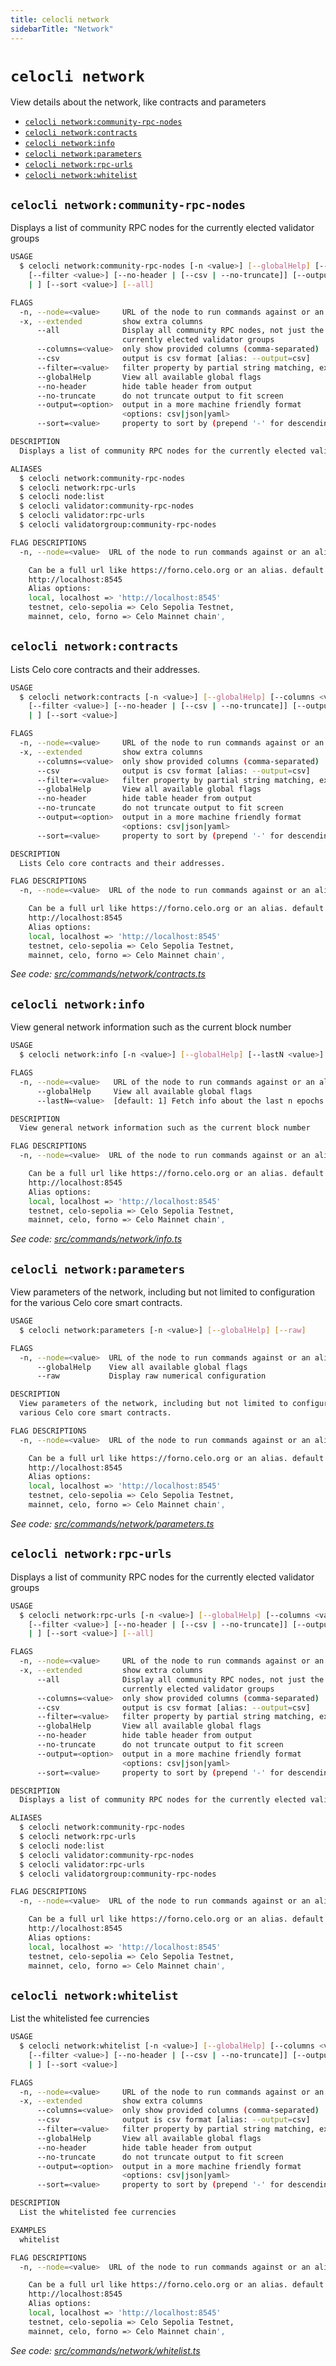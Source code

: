```yaml
---
title: celocli network
sidebarTitle: "Network"
---
```


`celocli network`
=================

View details about the network, like contracts and parameters

* [`celocli network:community-rpc-nodes`](#celocli-networkcommunity-rpc-nodes)
* [`celocli network:contracts`](#celocli-networkcontracts)
* [`celocli network:info`](#celocli-networkinfo)
* [`celocli network:parameters`](#celocli-networkparameters)
* [`celocli network:rpc-urls`](#celocli-networkrpc-urls)
* [`celocli network:whitelist`](#celocli-networkwhitelist)

## `celocli network:community-rpc-nodes`

Displays a list of community RPC nodes for the currently elected validator groups

```sh
USAGE
  $ celocli network:community-rpc-nodes [-n <value>] [--globalHelp] [--columns <value> | -x]
    [--filter <value>] [--no-header | [--csv | --no-truncate]] [--output csv|json|yaml |
    | ] [--sort <value>] [--all]

FLAGS
  -n, --node=<value>     URL of the node to run commands against or an alias
  -x, --extended         show extra columns
      --all              Display all community RPC nodes, not just the ones from
                         currently elected validator groups
      --columns=<value>  only show provided columns (comma-separated)
      --csv              output is csv format [alias: --output=csv]
      --filter=<value>   filter property by partial string matching, ex: name=foo
      --globalHelp       View all available global flags
      --no-header        hide table header from output
      --no-truncate      do not truncate output to fit screen
      --output=<option>  output in a more machine friendly format
                         <options: csv|json|yaml>
      --sort=<value>     property to sort by (prepend '-' for descending)

DESCRIPTION
  Displays a list of community RPC nodes for the currently elected validator groups

ALIASES
  $ celocli network:community-rpc-nodes
  $ celocli network:rpc-urls
  $ celocli node:list
  $ celocli validator:community-rpc-nodes
  $ celocli validator:rpc-urls
  $ celocli validatorgroup:community-rpc-nodes

FLAG DESCRIPTIONS
  -n, --node=<value>  URL of the node to run commands against or an alias

    Can be a full url like https://forno.celo.org or an alias. default:
    http://localhost:8545
    Alias options:
    local, localhost => 'http://localhost:8545'
    testnet, celo-sepolia => Celo Sepolia Testnet,
    mainnet, celo, forno => Celo Mainnet chain',
```

## `celocli network:contracts`

Lists Celo core contracts and their addresses.

```sh
USAGE
  $ celocli network:contracts [-n <value>] [--globalHelp] [--columns <value> | -x]
    [--filter <value>] [--no-header | [--csv | --no-truncate]] [--output csv|json|yaml |
    | ] [--sort <value>]

FLAGS
  -n, --node=<value>     URL of the node to run commands against or an alias
  -x, --extended         show extra columns
      --columns=<value>  only show provided columns (comma-separated)
      --csv              output is csv format [alias: --output=csv]
      --filter=<value>   filter property by partial string matching, ex: name=foo
      --globalHelp       View all available global flags
      --no-header        hide table header from output
      --no-truncate      do not truncate output to fit screen
      --output=<option>  output in a more machine friendly format
                         <options: csv|json|yaml>
      --sort=<value>     property to sort by (prepend '-' for descending)

DESCRIPTION
  Lists Celo core contracts and their addresses.

FLAG DESCRIPTIONS
  -n, --node=<value>  URL of the node to run commands against or an alias

    Can be a full url like https://forno.celo.org or an alias. default:
    http://localhost:8545
    Alias options:
    local, localhost => 'http://localhost:8545'
    testnet, celo-sepolia => Celo Sepolia Testnet,
    mainnet, celo, forno => Celo Mainnet chain',
```

_See code: [src/commands/network/contracts.ts](https://github.com/celo-org/developer-tooling/tree/%40celo/celocli%408.0.0/packages/cli/src/commands/network/contracts.ts)_

## `celocli network:info`

View general network information such as the current block number

```sh
USAGE
  $ celocli network:info [-n <value>] [--globalHelp] [--lastN <value>]

FLAGS
  -n, --node=<value>   URL of the node to run commands against or an alias
      --globalHelp     View all available global flags
      --lastN=<value>  [default: 1] Fetch info about the last n epochs

DESCRIPTION
  View general network information such as the current block number

FLAG DESCRIPTIONS
  -n, --node=<value>  URL of the node to run commands against or an alias

    Can be a full url like https://forno.celo.org or an alias. default:
    http://localhost:8545
    Alias options:
    local, localhost => 'http://localhost:8545'
    testnet, celo-sepolia => Celo Sepolia Testnet,
    mainnet, celo, forno => Celo Mainnet chain',
```

_See code: [src/commands/network/info.ts](https://github.com/celo-org/developer-tooling/tree/%40celo/celocli%408.0.0/packages/cli/src/commands/network/info.ts)_

## `celocli network:parameters`

View parameters of the network, including but not limited to configuration for the various Celo core smart contracts.

```sh
USAGE
  $ celocli network:parameters [-n <value>] [--globalHelp] [--raw]

FLAGS
  -n, --node=<value>  URL of the node to run commands against or an alias
      --globalHelp    View all available global flags
      --raw           Display raw numerical configuration

DESCRIPTION
  View parameters of the network, including but not limited to configuration for the
  various Celo core smart contracts.

FLAG DESCRIPTIONS
  -n, --node=<value>  URL of the node to run commands against or an alias

    Can be a full url like https://forno.celo.org or an alias. default:
    http://localhost:8545
    Alias options:
    local, localhost => 'http://localhost:8545'
    testnet, celo-sepolia => Celo Sepolia Testnet,
    mainnet, celo, forno => Celo Mainnet chain',
```

_See code: [src/commands/network/parameters.ts](https://github.com/celo-org/developer-tooling/tree/%40celo/celocli%408.0.0/packages/cli/src/commands/network/parameters.ts)_

## `celocli network:rpc-urls`

Displays a list of community RPC nodes for the currently elected validator groups

```sh
USAGE
  $ celocli network:rpc-urls [-n <value>] [--globalHelp] [--columns <value> | -x]
    [--filter <value>] [--no-header | [--csv | --no-truncate]] [--output csv|json|yaml |
    | ] [--sort <value>] [--all]

FLAGS
  -n, --node=<value>     URL of the node to run commands against or an alias
  -x, --extended         show extra columns
      --all              Display all community RPC nodes, not just the ones from
                         currently elected validator groups
      --columns=<value>  only show provided columns (comma-separated)
      --csv              output is csv format [alias: --output=csv]
      --filter=<value>   filter property by partial string matching, ex: name=foo
      --globalHelp       View all available global flags
      --no-header        hide table header from output
      --no-truncate      do not truncate output to fit screen
      --output=<option>  output in a more machine friendly format
                         <options: csv|json|yaml>
      --sort=<value>     property to sort by (prepend '-' for descending)

DESCRIPTION
  Displays a list of community RPC nodes for the currently elected validator groups

ALIASES
  $ celocli network:community-rpc-nodes
  $ celocli network:rpc-urls
  $ celocli node:list
  $ celocli validator:community-rpc-nodes
  $ celocli validator:rpc-urls
  $ celocli validatorgroup:community-rpc-nodes

FLAG DESCRIPTIONS
  -n, --node=<value>  URL of the node to run commands against or an alias

    Can be a full url like https://forno.celo.org or an alias. default:
    http://localhost:8545
    Alias options:
    local, localhost => 'http://localhost:8545'
    testnet, celo-sepolia => Celo Sepolia Testnet,
    mainnet, celo, forno => Celo Mainnet chain',
```

## `celocli network:whitelist`

List the whitelisted fee currencies

```sh
USAGE
  $ celocli network:whitelist [-n <value>] [--globalHelp] [--columns <value> | -x]
    [--filter <value>] [--no-header | [--csv | --no-truncate]] [--output csv|json|yaml |
    | ] [--sort <value>]

FLAGS
  -n, --node=<value>     URL of the node to run commands against or an alias
  -x, --extended         show extra columns
      --columns=<value>  only show provided columns (comma-separated)
      --csv              output is csv format [alias: --output=csv]
      --filter=<value>   filter property by partial string matching, ex: name=foo
      --globalHelp       View all available global flags
      --no-header        hide table header from output
      --no-truncate      do not truncate output to fit screen
      --output=<option>  output in a more machine friendly format
                         <options: csv|json|yaml>
      --sort=<value>     property to sort by (prepend '-' for descending)

DESCRIPTION
  List the whitelisted fee currencies

EXAMPLES
  whitelist

FLAG DESCRIPTIONS
  -n, --node=<value>  URL of the node to run commands against or an alias

    Can be a full url like https://forno.celo.org or an alias. default:
    http://localhost:8545
    Alias options:
    local, localhost => 'http://localhost:8545'
    testnet, celo-sepolia => Celo Sepolia Testnet,
    mainnet, celo, forno => Celo Mainnet chain',
```

_See code: [src/commands/network/whitelist.ts](https://github.com/celo-org/developer-tooling/tree/%40celo/celocli%408.0.0/packages/cli/src/commands/network/whitelist.ts)_
